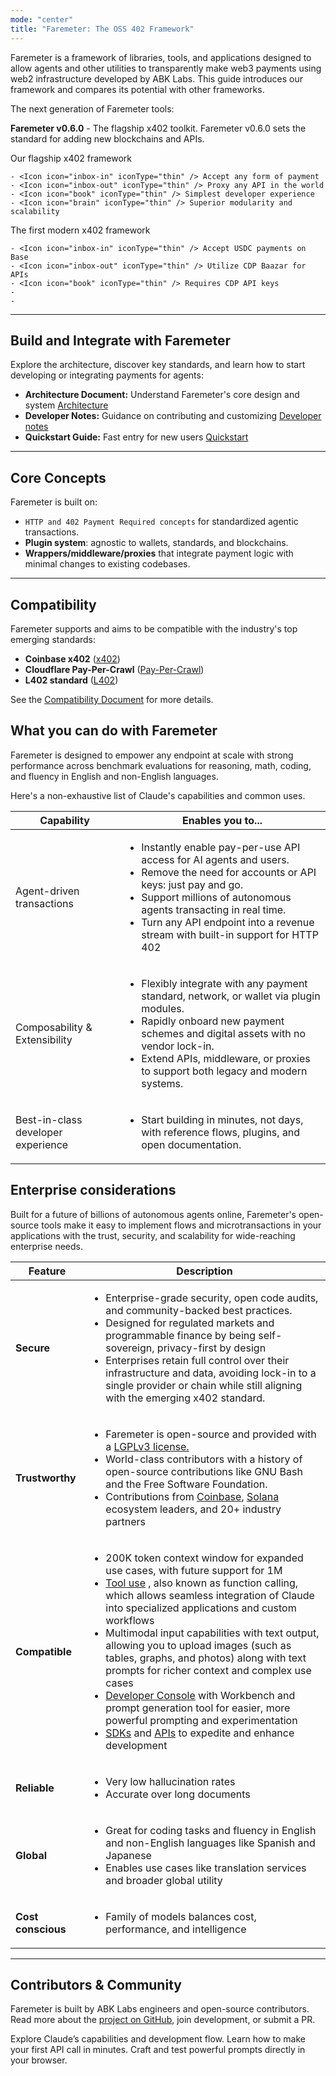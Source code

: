 ```yaml
---
mode: "center"
title: "Faremeter: The OSS 402 Framework"
---
```


Faremeter is a framework of libraries, tools, and applications designed to allow agents and other utilities to transparently make web3 payments using web2 infrastructure developed by ABK Labs. This guide introduces our framework and compares its potential with other frameworks.

<Tip>
  The next generation of Faremeter tools:

  **Faremeter v0.6.0** - The flagship x402 toolkit. Faremeter v0.6.0 sets the standard for adding new blockchains and APIs.
</Tip>

<CardGroup cols={2}>
  <Card title="Faremeter 0.6.0" icon="trophy" href="/en/docs/about-claude/models/overview#model-comparison-table">
    Our flagship x402 framework

    - <Icon icon="inbox-in" iconType="thin" /> Accept any form of payment
    - <Icon icon="inbox-out" iconType="thin" /> Proxy any API in the world
    - <Icon icon="book" iconType="thin" /> Simplest developer experience
    - <Icon icon="brain" iconType="thin" /> Superior modularity and scalability
  </Card>
  <Card title="Coinbase x402" icon="star" href="/en/docs/about-claude/models/overview#model-comparison-table">
    The first modern x402 framework

    - <Icon icon="inbox-in" iconType="thin" /> Accept USDC payments on Base
    - <Icon icon="inbox-out" iconType="thin" /> Utilize CDP Baazar for APIs
    - <Icon icon="book" iconType="thin" /> Requires CDP API keys
    - 
    - 
  </Card>
</CardGroup>

---

## Build and Integrate with Faremeter

Explore the architecture, discover key standards, and learn how to start developing or integrating payments for agents:

- **Architecture Document:** Understand Faremeter's core design and system [Architecture](https://github.com/faremeter/faremeter/blob/main/ARCHITECTURE.md)
- **Developer Notes:** Guidance on contributing and customizing [Developer notes](https://github.com/faremeter/faremeter/blob/main/DEV.md)
- **Quickstart Guide:** Fast entry for new users [Quickstart](https://github.com/faremeter/faremeter/blob/main/QUICKSTART.md)

---

## Core Concepts

Faremeter is built on:

- `HTTP and 402 Payment Required concepts` for standardized agentic transactions.
- **Plugin system**: agnostic to wallets, standards, and blockchains.
- **Wrappers/middleware/proxies** that integrate payment logic with minimal changes to existing codebases.

---

## Compatibility

Faremeter supports and aims to be compatible with the industry's top emerging standards:

- **Coinbase x402** ([x402](https://github.com/coinbase/x402))
- **Cloudflare Pay-Per-Crawl** ([Pay-Per-Crawl](https://www.cloudflare.com/paypercrawl-signup/))
- **L402 standard** ([L402](https://www.l402.org))

See the [Compatibility Document](https://github.com/faremeter/faremeter/blob/main/COMPATIBILITY.md) for more details.

## What you can do with Faremeter

Faremeter is designed to empower any endpoint at scale with strong performance across benchmark evaluations for reasoning, math, coding, and fluency in English and non-English languages.

Here's a non-exhaustive list of Claude's capabilities and common uses.

| Capability               | Enables you to...                                                                                                                                                                                                                                                                                                                                                                                                                                                                                                                                                                |
| ------------------------ | -------------------------------------------------------------------------------------------------------------------------------------------------------------------------------------------------------------------------------------------------------------------------------------------------------------------------------------------------------------------------------------------------------------------------------------------------------------------------------------------------------------------------------------------------------------------------------- |
| Agent-driven transactions | <ul>   <li>   Instantly enable pay-per-use API access for AI agents and users.</li>      <li>   Remove the need for accounts or API keys: just pay and go.</li>      <li>   Support millions of autonomous agents transacting in real time.</li>      <li>   Turn any API endpoint into a revenue stream with built-in support for HTTP 402</li></ul> |
| Composability & Extensibility                   | <ul>   <li>   Flexibly integrate with any payment standard, network, or wallet via plugin modules.</li>      <li>   Rapidly onboard new payment schemes and digital assets with no vendor lock-in.</li>      <li>   Extend APIs, middleware, or proxies to support both legacy and modern systems.</li>      </ul>                                                                                                                                                                                                                                                                                                    |
| Best-in-class developer experience                 | <ul>   <li>   Start building in minutes, not days, with reference flows, plugins, and open documentation.</li>      </ul>                                                                                                                                                                                                                                                                                                                                                                                    |

## Enterprise considerations

Built for a future of billions of autonomous agents online, Faremeter's open-source tools make it easy to implement flows and microtransactions in your applications with the trust, security, and scalability for wide-reaching enterprise needs.

| Feature            | Description                                                                                                                                                                                                                                                                                                                                                                                                                                                                                                                                                                                                                                                                                                                                                                                                                                                                         |
| ------------------ | ----------------------------------------------------------------------------------------------------------------------------------------------------------------------------------------------------------------------------------------------------------------------------------------------------------------------------------------------------------------------------------------------------------------------------------------------------------------------------------------------------------------------------------------------------------------------------------------------------------------------------------------------------------------------------------------------------------------------------------------------------------------------------------------------------------------------------------------------------------------------------------- |
| **Secure**         | <ul>   <li>   Enterprise-grade security, open code audits, and community-backed best practices.</li>      <li>   Designed for regulated markets and programmable finance by being self-sovereign, privacy-first by design</li>      <li>   Enterprises retain full control over their infrastructure and data, avoiding lock-in to a single provider or chain while still aligning with the emerging x402 standard.</li>      </ul>                                                                                                                                                                                                                                                                                                                                                                                                                                                                                                                                                                                          |
| **Trustworthy**    | <ul>   <li>   Faremeter is open-source and provided with a <a href="/en/docs/agents-and-tools/tool-use/overview">  LGPLv3 license.</a>  </li>      <li>   World-class contributors with a history of open-source contributions like GNU Bash and the Free Software Foundation.</li>      <li>   Contributions from <a href="https://www.coinbase.com/developer-platform">Coinbase</a>, <a href="https://solana.com/developers">Solana</a> ecosystem leaders, and 20+ industry partners</li>      </ul>                                                                                                                                                                                                                                                                                                                                                                                                                                                                                                               |
| **Compatible**        | <ul>   <li>   200K token context window for expanded use cases, with future support for 1M</li>      <li>   <a href="/en/docs/agents-and-tools/tool-use/overview">   Tool use</a>      , also known as function calling, which allows seamless integration of Claude into specialized applications and custom workflows</li>      <li>   Multimodal input capabilities with text output, allowing you to upload images (such as tables, graphs, and photos) along with text prompts for richer context and complex use cases</li>      <li>   <a href="https://console.anthropic.com">   Developer Console</a>       with Workbench and prompt generation tool for easier, more powerful prompting and experimentation</li>      <li>   <a href="/en/api/client-sdks">   SDKs</a>       and <a href="/en/api">   APIs</a>       to expedite and enhance development</li>      </ul> |
| **Reliable**       | <ul>   <li>   Very low hallucination rates</li>      <li>   Accurate over long documents</li>      </ul>                                                                                                                                                                                                                                                                                                                                                                                                                                                                                                                                                                                                                                                                                                                                                                            |
| **Global**         | <ul>   <li>   Great for coding tasks and fluency in English and non-English languages like Spanish and Japanese</li>      <li>   Enables use cases like translation services and broader global utility</li>      </ul>                                                                                                                                                                                                                                                                                                                                                                                                                                                                                                                                                                                                                                                             |
| **Cost conscious** | <ul>   <li>   Family of models balances cost, performance, and intelligence</li>      </ul>                                                                                                                                                                                                                                                                                                                                                                                                                                                                                                                                                                                                                                                                                                                                                                                         |

---

## Contributors & Community

Faremeter is built by ABK Labs engineers and open-source contributors. Read more about the [project on GitHub](https://github.com/faremeter/faremeter), join development, or submit a PR.

<CardGroup cols={3}>
  <Card title="Intro to Claude" icon="check" href="/en/docs/intro-to-claude">
    Explore Claude’s capabilities and development flow.
  </Card>
  <Card title="Quickstart" icon="bolt-lightning" href="/en/resources/quickstarts">
    Learn how to make your first API call in minutes.
  </Card>
  <Card title="Claude Console" icon="code" href="https://console.anthropic.com">
    Craft and test powerful prompts directly in your browser.
  </Card>
</CardGroup>